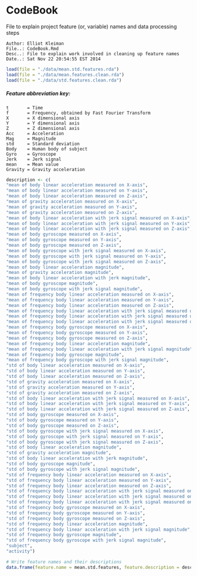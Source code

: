 CodeBook
===========

File to explain project feature (or, variable) names and data processing steps

```Shell
Author: Elliot Kleiman
File..: CodeBook.Rmd
Desc..: File to explain work involved in cleaning up feature names
Date..: Sat Nov 22 20:54:55 EST 2014
```

```r
load(file = "./data/mean.std.features.rda")
load(file = "./data/mean.features.clean.rda")
load(file = "./data/std.features.clean.rda")
```

##### Feature abbreviation key:
```Shell
t       = Time
f       = Frequency, obtained by Fast Fourier Transform
X       = X dimensional axis
Y       = Y dimensional axis
Z       = Z dimensional axis
Acc     = Acceleration
Mag     = Magnitude
std     = Standard deviation
Body    = Human body of subject
Gyro    = Gyroscope
Jerk    = Jerk signal
mean    = Mean value
Gravity = Gravity acceleration
```

```r
description <- c(
"mean of body linear acceleration measured on X-axis",
"mean of body linear acceleration measured on Y-axis",
"mean of body linear acceleration measured on Z-axis",
"mean of gravity acceleration measured on X-axis",
"mean of gravity acceleration measured on Y-axis",
"mean of gravity acceleration measured on Z-axis",
"mean of body linear acceleration with jerk signal measured on X-axis",
"mean of body linear acceleration with jerk signal measured on Y-axis",
"mean of body linear acceleration with jerk signal measured on Z-axis",
"mean of body gyroscope measured on X-axis",
"mean of body gyroscope measured on Y-axis",
"mean of body gyroscope measured on Z-axis",
"mean of body gyroscope with jerk signal measured on X-axis",
"mean of body gyroscope with jerk signal measured on Y-axis",
"mean of body gyroscope with jerk signal measured on Z-axis",
"mean of body linear acceleration magnitude",
"mean of gravity acceleration magnitude",
"mean of body linear acceleration with jerk magnitude",
"mean of body gyroscope magnitude",
"mean of body gyroscope with jerk signal magnitude",
"mean of frequency body linear acceleration measured on X-axis",
"mean of frequency body linear acceleration measured on Y-axis",
"mean of frequency body linear acceleration measured on Z-axis",
"mean of frequency body linear acceleration with jerk signal measured on X-axis",
"mean of frequency body linear acceleration with jerk signal measured on Y-axis",
"mean of frequency body linear acceleration with jerk signal measured on Z-axis",
"mean of frequency body gyroscope measured on X-axis",
"mean of frequency body gyroscope measured on Y-axis",
"mean of frequency body gyroscope measured on Z-axis",
"mean of frequency body linear acceleration magnitude",
"mean of frequency body linear acceleration with jerk signal magnitude",
"mean of frequency body gyroscope magnitude",
"mean of frequency body gyroscope with jerk signal magnitude",
"std of body linear acceleration measured on X-axis",
"std of body linear acceleration measured on Y-axis",
"std of body linear acceleration measured on Z-axis",
"std of gravity acceleration measured on X-axis",
"std of gravity acceleration measured on Y-axis",
"std of gravity acceleration measured on Z-axis",
"std of body linear acceleration with jerk signal measured on X-axis",
"std of body linear acceleration with jerk signal measured on Y-axis",
"std of body linear acceleration with jerk signal measured on Z-axis",
"std of body gyroscope measured on X-axis",
"std of body gyroscope measured on Y-axis",
"std of body gyroscope measured on Z-axis",
"std of body gyroscope with jerk signal measured on X-axis",
"std of body gyroscope with jerk signal measured on Y-axis",
"std of body gyroscope with jerk signal measured on Z-axis",
"std of body linear acceleration magnitude",
"std of gravity acceleration magnitude",
"std of body linear acceleration with jerk magnitude",
"std of body gyroscope magnitude",
"std of body gyroscope with jerk signal magnitude",
"std of frequency body linear acceleration measured on X-axis",
"std of frequency body linear acceleration measured on Y-axis",
"std of frequency body linear acceleration measured on Z-axis",
"std of frequency body linear acceleration with jerk signal measured on X-axis",
"std of frequency body linear acceleration with jerk signal measured on Y-axis",
"std of frequency body linear acceleration with jerk signal measured on Z-axis",
"std of frequency body gyroscope measured on X-axis",
"std of frequency body gyroscope measured on Y-axis",
"std of frequency body gyroscope measured on Z-axis",
"std of frequency body linear acceleration magnitude",
"std of frequency body linear acceleration with jerk signal magnitude",
"std of frequency body gyroscope magnitude",
"std of frequency body gyroscope with jerk signal magnitude",
"subject",
"activity")

# Write feature names and their descriptions
data.frame(feature.name = mean.std.features, feature.description = description)
```